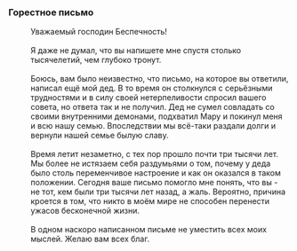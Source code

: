 ===Горестное письмо===
:Уважаемый господин Беспечность!
:<br />Я даже не думал, что вы напишете мне спустя столько тысячелетий, чем глубоко тронут.
:<br />Боюсь, вам было неизвестно, что письмо, на которое вы ответили, написал ещё мой дед. В то время он столкнулся с серьёзными трудностями и в силу своей нетерпеливости спросил вашего совета, но ответа так и не получил. Дед не сумел совладать со своими внутренними демонами, подхватил Мару и покинул меня и всю нашу семью. Впоследствии мы всё-таки раздали долги и вернули нашей семье былую славу.
:<br />Время летит незаметно, с тех пор прошло почти три тысячи лет. Мы более не истязаем себя раздумьями о том, почему у деда было столь переменчивое настроение и как он оказался в таком положении. Сегодня ваше письмо помогло мне понять, что вы - не тот, кем были три тысячи лет назад, а жаль. Вероятно, причина кроется в том, что никто в моём мире не способен перенести ужасов бесконечной жизни.
:<br />В одном наскоро написанном письме не уместить всех моих мыслей. Желаю вам всех благ.
